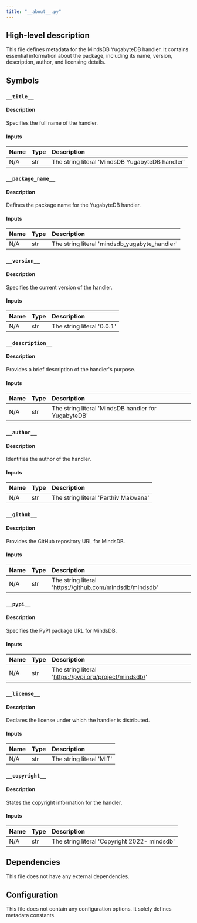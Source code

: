 ```yaml
---
title: "__about__.py"
---
```


## High-level description
This file defines metadata for the MindsDB YugabyteDB handler. It contains essential information about the package, including its name, version, description, author, and licensing details.

## Symbols

### `__title__`
#### Description
Specifies the full name of the handler.

#### Inputs
| Name | Type | Description |
|:-----|:-----|:------------|
| N/A | str | The string literal 'MindsDB YugabyteDB handler' |

### `__package_name__`
#### Description
Defines the package name for the YugabyteDB handler.

#### Inputs
| Name | Type | Description |
|:-----|:-----|:------------|
| N/A | str | The string literal 'mindsdb_yugabyte_handler' |

### `__version__`
#### Description
Specifies the current version of the handler.

#### Inputs
| Name | Type | Description |
|:-----|:-----|:------------|
| N/A | str | The string literal '0.0.1' |

### `__description__`
#### Description
Provides a brief description of the handler's purpose.

#### Inputs
| Name | Type | Description |
|:-----|:-----|:------------|
| N/A | str | The string literal 'MindsDB handler for YugabyteDB' |

### `__author__`
#### Description
Identifies the author of the handler.

#### Inputs
| Name | Type | Description |
|:-----|:-----|:------------|
| N/A | str | The string literal 'Parthiv Makwana' |

### `__github__`
#### Description
Provides the GitHub repository URL for MindsDB.

#### Inputs
| Name | Type | Description |
|:-----|:-----|:------------|
| N/A | str | The string literal 'https://github.com/mindsdb/mindsdb' |

### `__pypi__`
#### Description
Specifies the PyPI package URL for MindsDB.

#### Inputs
| Name | Type | Description |
|:-----|:-----|:------------|
| N/A | str | The string literal 'https://pypi.org/project/mindsdb/' |

### `__license__`
#### Description
Declares the license under which the handler is distributed.

#### Inputs
| Name | Type | Description |
|:-----|:-----|:------------|
| N/A | str | The string literal 'MIT' |

### `__copyright__`
#### Description
States the copyright information for the handler.

#### Inputs
| Name | Type | Description |
|:-----|:-----|:------------|
| N/A | str | The string literal 'Copyright 2022- mindsdb' |

## Dependencies
This file does not have any external dependencies.

## Configuration
This file does not contain any configuration options. It solely defines metadata constants.